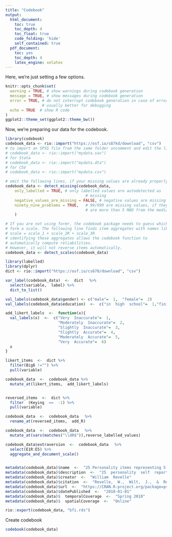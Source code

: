 ```yaml
---
title: "Codebook"
output:
  html_document:
    toc: true
    toc_depth: 4
    toc_float: true
    code_folding: 'hide'
    self_contained: true
  pdf_document:
    toc: yes
    toc_depth: 4
    latex_engine: xelatex
---
```


Here, we're just setting a few options.

```r
knitr::opts_chunk$set(
  warning = TRUE, # show warnings during codebook generation
  message = TRUE, # show messages during codebook generation
  error = TRUE, # do not interrupt codebook generation in case of errors,
                # usually better for debugging
  echo = TRUE  # show R code
)
ggplot2::theme_set(ggplot2::theme_bw())

```

Now, we're preparing our data for the codebook.

```r
library(codebook)
codebook_data <- rio::import("https://osf.io/s87kd/download", "csv")
# to import an SPSS file from the same folder uncomment and edit the line below
# codebook_data <- rio::import("mydata.sav")
# for Stata
# codebook_data <- rio::import("mydata.dta")
# for CSV
# codebook_data <- rio::import("mydata.csv")

# omit the following lines, if your missing values are already properly labelled
codebook_data <- detect_missing(codebook_data,
    only_labelled = TRUE, # only labelled values are autodetected as
                                   # missing
    negative_values_are_missing = FALSE, # negative values are missing values
    ninety_nine_problems = TRUE,   # 99/999 are missing values, if they
                                   # are more than 5 MAD from the median
    )

# If you are not using formr, the codebook package needs to guess which items
# form a scale. The following line finds item aggregates with names like this:
# scale = scale_1 + scale_2R + scale_3R
# identifying these aggregates allows the codebook function to
# automatically compute reliabilities.
# However, it will not reverse items automatically.
codebook_data <- detect_scales(codebook_data)

library(labelled)
library(dplyr)
dict <- rio::import("https://osf.io/cs678/download", "csv")

var_label(codebook_data)  <-  dict　 %>% 
  select(variable,  label) %>% 
  dict_to_list()

val_labels(codebook_data$gender) <- c("male"=  1,  "female"=  2)
val_labels(codebook_data$education)  <-  c("in  high  school"=  1,"finished  high  school"=  2,"some  college"=  3,"college  graduate"=  4,"graduate  degree"=  5)

add_likert_labels  <-  function(x){
  val_labels(x)  <-  c("Very  Inaccurate"=  1,
                       "Moderately  Inaccurate"=  2,
                       "Slightly  Inaccurate"=  3,
                       "Slightly  Accurate"=  4,
                       "Moderately  Accurate"=  5,
                       "Very  Accurate"=  6) 
  x
}

likert_items  <-  dict %>% 
  filter(Big6 !="") %>% 
  pull(variable)

codebook_data  <-  codebook_data %>% 
  mutate_at(likert_items,  add_likert_labels)


reversed_items  <-  dict %>% 
  filter  (Keying  ==  -1) %>% 
  pull(variable)

codebook_data  <-  codebook_data　 %>% 
  rename_at(reversed_items,  add_R)

codebook_data  <-  codebook_data　 %>% 
  mutate_at(vars(matches("\\dR$")),reverse_labelled_values)

codebook_data$extraversion  <-  codebook_data　 %>% 
  select(E1R:E5) %>% 
  aggregate_and_document_scale()


metadata(codebook_data)$name  <-  "25 Personality items representing 5 factors"
metadata(codebook_data)$description  <-  "25  personality  self  report  items    taken  from  the  International    Personality  Item  Pool  (ipip.ori.org)"
metadata(codebook_data)$creator  <-  "William  Revelle"
metadata(codebook_data)$citation  <-  "Revelle,  W.,  Wilt,  J.,  &  Rosenthal,  A.    (2010).  Individual  differences  in    cognition:  New  methods  for  examining    the  personality-cognition  link.  In  A.    Gruszka,  G.  Matthews,  &  B.  Szymura    (Eds.),  Handbook  of  individual    differences  in  cognition:  Attention,    memory,  and  executive  control  (pp.    27–49).  New  York,  NY:  Springer."
metadata(codebook_data)$url  <-  "https://CRAN.R-project.org/package=psych"
metadata(codebook_data)$datePublished  <-  "2010-01-01"
metadata(codebook_data)$  temporalCoverage  <-  "Spring 2010"
metadata(codebook_data)$  spatialCoverage  <-  "Online"

rio::export(codebook_data, "bfi.rds")
```


Create codebook

```r
codebook(codebook_data)
```
